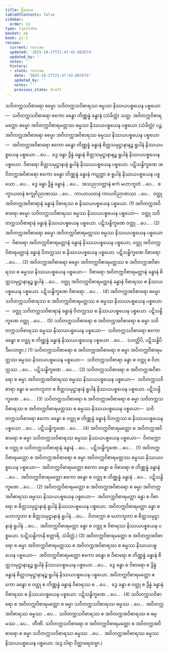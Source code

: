 ```yaml
---
title: နိဿယ
tableOfContents: false
sidebar:
  order: 14
type: tipitaka
basket: ab
book: p1-2
review:
  current: review
  updated: '2025-10-27T21:47:43.883574'
  updated_by: ''
  notes: ''
  history:
  - state: review
    date: '2025-10-27T21:47:43.883574'
    updated_by: ''
    notes: ''
    previous_state: draft
---
```



<ReviewStatus review={frontmatter.review} showDetails={true} />

<HypothesisAnnotation frontmatter={frontmatter} />

<DynamicBreadcrumb />

<Division number="98" book="p1-2" e="ch" v="37" p="67">

<Paragraph number="410" book="p1-2">
သဝိတက္ကသဝိစာရော ဓမ္မော သဝိတက္ကသဝိစာရဿ ဓမ္မဿ နိဿယပစ္စယေန ပစ္စယော—  သဝိတက္ကသဝိစာရော ဧကော ခန္ဓော တိဏ္ဏန္နံ ခန္ဓာနံ (သံခိတ္တံ) သတ္တ.
</Paragraph>

<Paragraph number="411" book="p1-2">
အဝိတက္ကဝိစာရမတ္တော ဓမ္မော အဝိတက္ကဝိစာရမတ္တဿ ဓမ္မဿ နိဿယပစ္စယေန ပစ္စယော (သံခိတ္တံ) ပဉ္စ.
</Paragraph>

<Paragraph number="412" book="p1-2">
အဝိတက္ကအဝိစာရော ဓမ္မော အဝိတက္ကအဝိစာရဿ ဓမ္မဿ နိဿယပစ္စယေန ပစ္စယော—  အဝိတက္ကအဝိစာရော ဧကော ခန္ဓော တိဏ္ဏန္နံ ခန္ဓာနံ စိတ္တသမုဋ္ဌာနာနဉ္စ ရူပါနံ နိဿယပစ္စယေန ပစ္စယော …ပေ…  ဒွေ ခန္ဓာ ဒွိန္နံ ခန္ဓာနံ စိတ္တသမုဋ္ဌာနာနဉ္စ ရူပါနံ နိဿယပစ္စယေန ပစ္စယော. ဝိစာရော စိတ္တသမုဋ္ဌာနာနံ ရူပါနံ နိဿယပစ္စယေန ပစ္စယော. ပဋိသန္ဓိက္ခဏေ အဝိတက္ကအဝိစာရော ဧကော ခန္ဓော တိဏ္ဏန္နံ ခန္ဓာနံ ကဋတ္တာ စ ရူပါနံ နိဿယပစ္စယေန ပစ္စယော …ပေ…  ဒွေ ခန္ဓာ ဒွိန္နံ ခန္ဓာနံ …ပေ…  အသညသတ္တာနံ ဧကံ မဟာဘူတံ …ပေ…  စက္ခာယတနံ စက္ခုဝိညာဏဿ …ပေ…  ကာယာယတနံ ကာယဝိညာဏဿ …ပေ…  ဝတ္ထု အဝိတက္ကအဝိစာရာနံ ခန္ဓာနံ ဝိစာရဿ စ နိဿယပစ္စယေန ပစ္စယော. (1)
</Paragraph>

<Paragraph number="413" book="p1-2">
အဝိတက္ကအဝိစာရော ဓမ္မော သဝိတက္ကသဝိစာရဿ ဓမ္မဿ နိဿယပစ္စယေန ပစ္စယော—  ဝတ္ထု သဝိတက္ကသဝိစာရာနံ ခန္ဓာနံ နိဿယပစ္စယေန ပစ္စယော. ပဋိသန္ဓိက္ခဏေ ဝတ္ထု …ပေ… . (2)
</Paragraph>

<Paragraph number="414" book="p1-2">
အဝိတက္ကအဝိစာရော ဓမ္မော အဝိတက္ကဝိစာရမတ္တဿ ဓမ္မဿ နိဿယပစ္စယေန ပစ္စယော—  ဝိစာရော အဝိတက္ကဝိစာရမတ္တာနံ ခန္ဓာနံ နိဿယပစ္စယေန ပစ္စယော, ဝတ္ထု အဝိတက္ကဝိစာရမတ္တာနံ ခန္ဓာနံ ဝိတက္ကဿ စ နိဿယပစ္စယေန ပစ္စယော. ပဋိသန္ဓိက္ခဏေ ဝိစာရော …ပေ… . (3)
</Paragraph>

<Paragraph number="415" book="p1-2">
အဝိတက္ကအဝိစာရော ဓမ္မော အဝိတက္ကဝိစာရမတ္တဿ စ အဝိတက္ကအဝိစာရဿ စ ဓမ္မဿ နိဿယပစ္စယေန ပစ္စယော—  ဝိစာရော အဝိတက္ကဝိစာရမတ္တာနံ ခန္ဓာနံ စိတ္တသမုဋ္ဌာနာနဉ္စ ရူပါနံ …ပေ…  ဝတ္ထု အဝိတက္ကဝိစာရမတ္တာနံ ခန္ဓာနံ ဝိစာရဿ စ နိဿယပစ္စယေန ပစ္စယော. ပဋိသန္ဓိက္ခဏေ ဝိစာရော …ပေ… . (4)
</Paragraph>

<Paragraph number="416" book="p1-2">
အဝိတက္ကအဝိစာရော ဓမ္မော သဝိတက္ကသဝိစာရဿ စ အဝိတက္ကဝိစာရမတ္တဿ စ ဓမ္မဿ နိဿယပစ္စယေန ပစ္စယော—  ဝတ္ထု သဝိတက္ကသဝိစာရာနံ ခန္ဓာနံ ဝိတက္ကဿ စ နိဿယပစ္စယေန ပစ္စယော. ပဋိသန္ဓိက္ခဏေ ဝတ္ထု …ပေ… . (5)
</Paragraph>

</Division>
<Division number="99" book="p1-2" e="ch" v="37" p="68">

<Paragraph number="417" book="p1-2">
သဝိတက္ကသဝိစာရော စ အဝိတက္ကအဝိစာရော စ ဓမ္မာ သဝိတက္ကသဝိစာရဿ ဓမ္မဿ နိဿယပစ္စယေန ပစ္စယော—  သဝိတက္ကသဝိစာရော ဧကော ခန္ဓော စ ဝတ္ထု စ တိဏ္ဏန္နံ ခန္ဓာနံ နိဿယပစ္စယေန ပစ္စယော …ပေ… . (ပဝတ္တိပိ, ပဋိသန္ဓိပိ ဒီပေတဗ္ဗာ.) (1)
</Paragraph>

<Paragraph number="418" book="p1-2">
သဝိတက္ကသဝိစာရော စ အဝိတက္ကအဝိစာရော စ ဓမ္မာ အဝိတက္ကဝိစာရမတ္တဿ ဓမ္မဿ နိဿယပစ္စယေန ပစ္စယော—  သဝိတက္ကသဝိစာရာ ခန္ဓာ စ ဝတ္ထု စ ဝိတက္ကဿ …ပေ…  ပဋိသန္ဓိက္ခဏေ …ပေ… . (2)
</Paragraph>

<Paragraph number="419" book="p1-2">
သဝိတက္ကသဝိစာရော စ အဝိတက္ကအဝိစာရော စ ဓမ္မာ အဝိတက္ကအဝိစာရဿ ဓမ္မဿ နိဿယပစ္စယေန ပစ္စယော—  သဝိတက္ကသဝိစာရာ ခန္ဓာ စ မဟာဘူတာ စ စိတ္တသမုဋ္ဌာနာနံ ရူပါနံ နိဿယပစ္စယေန ပစ္စယော. ပဋိသန္ဓိက္ခဏေ …ပေ… . (3)
</Paragraph>

<Paragraph number="420" book="p1-2">
သဝိတက္ကသဝိစာရော စ အဝိတက္ကအဝိစာရော စ ဓမ္မာ သဝိတက္ကသဝိစာရဿ စ အဝိတက္ကဝိစာရမတ္တဿ စ ဓမ္မဿ နိဿယပစ္စယေန ပစ္စယော—  သဝိတက္ကသဝိစာရော ဧကော ခန္ဓော စ ဝတ္ထု စ တိဏ္ဏန္နံ ခန္ဓာနံ ဝိတက္ကဿ စ နိဿယပစ္စယေန ပစ္စယော …ပေ…  ပဋိသန္ဓိက္ခဏေ …ပေ… . (4)
</Paragraph>

</Division>
<Division number="100" book="p1-2" e="ch" v="37" p="69">

<Paragraph number="421" book="p1-2">
အဝိတက္ကဝိစာရမတ္တော စ အဝိတက္ကအဝိစာရော စ ဓမ္မာ သဝိတက္ကသဝိစာရဿ ဓမ္မဿ နိဿယပစ္စယေန ပစ္စယော—  ဝိတက္ကော စ ဝတ္ထု စ သဝိတက္ကသဝိစာရာနံ ခန္ဓာနံ …ပေ…  ပဋိသန္ဓိက္ခဏေ …ပေ… . (1)
</Paragraph>

<Paragraph number="422" book="p1-2">
အဝိတက္ကဝိစာရမတ္တော စ အဝိတက္ကအဝိစာရော စ ဓမ္မာ အဝိတက္ကဝိစာရမတ္တဿ ဓမ္မဿ နိဿယပစ္စယေန ပစ္စယော—  အဝိတက္ကဝိစာရမတ္တော ဧကော ခန္ဓော စ ဝိစာရော စ တိဏ္ဏန္နံ ခန္ဓာနံ …ပေ…  အဝိတက္ကဝိစာရမတ္တော ဧကော ခန္ဓော စ ဝတ္ထု စ တိဏ္ဏန္နံ ခန္ဓာနံ …ပေ…  ပဋိသန္ဓိက္ခဏေ …ပေ… . (2)
</Paragraph>

<Paragraph number="423" book="p1-2">
အဝိတက္ကဝိစာရမတ္တော စ အဝိတက္ကအဝိစာရော စ ဓမ္မာ အဝိတက္ကအဝိစာရဿ ဓမ္မဿ နိဿယပစ္စယေန ပစ္စယော—  အဝိတက္ကဝိစာရမတ္တာ ခန္ဓာ စ ဝိစာရော စ စိတ္တသမုဋ္ဌာနာနံ ရူပါနံ နိဿယပစ္စယေန ပစ္စယော. အဝိတက္ကဝိစာရမတ္တာ ခန္ဓာ စ မဟာဘူတာ စ စိတ္တသမုဋ္ဌာနာနံ ရူပါနံ …ပေ…  ဝိတက္ကော စ မဟာဘူတာ စ စိတ္တသမုဋ္ဌာနာနံ ရူပါနံ …ပေ…  အဝိတက္ကဝိစာရမတ္တာ ခန္ဓာ စ ဝတ္ထု စ ဝိစာရဿ နိဿယပစ္စယေန ပစ္စယော. (ပဋိသန္ဓိကာနိ စတ္တာရိ. သံခိတ္တံ.) (3)
</Paragraph>

<Paragraph number="424" book="p1-2">
အဝိတက္ကဝိစာရမတ္တော စ အဝိတက္ကအဝိစာရော စ ဓမ္မာ အဝိတက္ကဝိစာရမတ္တဿ စ အဝိတက္ကအဝိစာရဿ စ ဓမ္မဿ နိဿယပစ္စယေန ပစ္စယော—  အဝိတက္ကဝိစာရမတ္တော ဧကော ခန္ဓော စ ဝိစာရော စ တိဏ္ဏန္နံ ခန္ဓာနံ စိတ္တသမုဋ္ဌာနာနဉ္စ ရူပါနံ နိဿယပစ္စယေန ပစ္စယော …ပေ…  ဒွေ ခန္ဓာ စ ဝိစာရော စ ဒွိန္နံ ခန္ဓာနံ စိတ္တသမုဋ္ဌာနာနဉ္စ ရူပါနံ နိဿယပစ္စယေန ပစ္စယော. အဝိတက္ကဝိစာရမတ္တော ဧကော ခန္ဓော စ ဝတ္ထု စ တိဏ္ဏန္နံ ခန္ဓာနံ ဝိစာရဿ စ …ပေ…  ဒွေ ခန္ဓာ စ ဝတ္ထု စ ဒွိန္နံ ခန္ဓာနံ ဝိစာရဿ စ နိဿယပစ္စယေန ပစ္စယော. ပဋိသန္ဓိက္ခဏေ …ပေ… . (4)
</Paragraph>

</Division>
<Division number="101" book="p1-2" e="ch" v="37" p="70">

<Paragraph number="425" book="p1-2">
သဝိတက္ကသဝိစာရော စ အဝိတက္ကဝိစာရမတ္တော စ ဓမ္မာ သဝိတက္ကသဝိစာရဿ ဓမ္မဿ …ပေ…  အဝိတက္ကအဝိစာရဿ ဓမ္မဿ …ပေ…  သဝိတက္ကသဝိစာရဿ စ အဝိတက္ကအဝိစာရဿ စ ဓမ္မဿ …ပေ…  တီဏိ.
</Paragraph>

<Paragraph number="426" book="p1-2">
သဝိတက္ကသဝိစာရော စ အဝိတက္ကဝိစာရမတ္တော စ အဝိတက္ကအဝိစာရော စ ဓမ္မာ သဝိတက္ကသဝိစာရဿ ဓမ္မဿ …ပေ…  အဝိတက္ကအဝိစာရဿ ဓမ္မဿ နိဿယပစ္စယေန ပစ္စယော. (ဒွေ ဝါရာ ဝိတ္ထာရေတဗ္ဗာ.)
</Paragraph>
</Division>